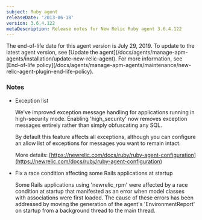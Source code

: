 ```yaml
---
subject: Ruby agent
releaseDate: '2013-06-18'
version: 3.6.4.122
metaDescription: Release notes for New Relic Ruby agent 3.6.4.122
---
```


<Callout variant="important">
  The end-of-life date for this agent version is July 29, 2019. To update to the latest agent version, see [Update the agent](/docs/agents/manage-apm-agents/installation/update-new-relic-agent). For more information, see [End-of-life policy](/docs/agents/manage-apm-agents/maintenance/new-relic-agent-plugin-end-life-policy).
</Callout>

### Notes

* Exception list

  We've improved exception message handling for applications running in high-security mode. Enabling 'high_security' now removes exception messages entirely rather than simply obfuscating any SQL.

  By default this feature affects all exceptions, although you can configure an allow list of exceptions for messages you want to remain intact.

  More details: [https://newrelic.com/docs/ruby/ruby-agent-configuration](https://newrelic.com/docs/ruby/ruby-agent-configuration)
* Fix a race condition affecting some Rails applications at startup

  Some Rails applications using 'newrelic_rpm' were affected by a race condition at startup that manifested as an error when model classes with associations were first loaded. The cause of these errors has been addressed by moving the generation of the agent's 'EnvironmentReport' on startup from a background thread to the main thread.
